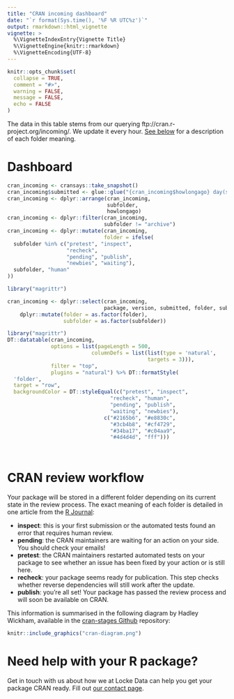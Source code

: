 ```yaml
---
title: "CRAN incoming dashboard"
date: "`r format(Sys.time(), '%F %R UTC%z')`"
output: rmarkdown::html_vignette
vignette: >
  %\VignetteIndexEntry{Vignette Title}
  %\VignetteEngine{knitr::rmarkdown}
  %\VignetteEncoding{UTF-8}
---
```


```r
knitr::opts_chunk$set(
  collapse = TRUE,
  comment = "#>",
  warning = FALSE,
  message = FALSE,
  echo = FALSE
)
```

The data in this table stems from our querying ftp://cran.r-project.org/incoming/.
We update it every hour. [See below](#explanation) for a description of each 
folder meaning.

# Dashboard

```r
cran_incoming <- cransays::take_snapshot()
cran_incoming$submitted <- glue::glue("{cran_incoming$howlongago} day(s) ago")
cran_incoming <- dplyr::arrange(cran_incoming,
                                subfolder,
                                howlongago)
cran_incoming <- dplyr::filter(cran_incoming,
                               subfolder != "archive")
cran_incoming <- dplyr::mutate(cran_incoming,
                               folder = ifelse(
  subfolder %in% c("pretest", "inspect",
                   "recheck",
                   "pending", "publish",
                   "newbies", "waiting"),
  subfolder, "human"
))

library("magrittr")

cran_incoming <- dplyr::select(cran_incoming,
                               package, version, submitted, folder, subfolder) %>%
    dplyr::mutate(folder = as.factor(folder),
                  subfolder = as.factor(subfolder))


```

```r
library("magrittr")
DT::datatable(cran_incoming,
              options = list(pageLength = 500,
                           columnDefs = list(list(type = 'natural', 
                                             targets = 3))),
              filter = "top",
              plugins = "natural") %>% DT::formatStyle(
  'folder',
  target = "row",
  backgroundColor = DT::styleEqual(c("pretest", "inspect",
                                 "recheck", "human",
                                 "pending", "publish",
                                 "waiting", "newbies"), 
                               c("#2165b6", "#e8830c",
                                 "#3cb4b8", "#cf4729",
                                 "#34ba17", "#c04aa9",
                                 "#4d4d4d", "fff")))

  
```


# <a name="explanation"></a>CRAN review workflow

Your package will be stored in a different folder depending on its current state
in the review process. The exact meaning of each folder is detailed in one 
article from the 
[R Journal](https://journal.r-project.org/archive/2018-1/cran.pdf):

- **inspect**: this is your first submission or the automated tests found an 
error that requires human review.
- **pending**: the CRAN maintainers are waiting for an action on your side. You 
should check your emails!
- **pretest**: the CRAN maintainers restarted automated tests on your package to
see whether an issue has been fixed by your action or is still here.
- **recheck**: your package seems ready for publication. This step checks 
whether reverse dependencies will still work after the update.
- **publish**: you're all set! Your package has passed the review process and 
will soon be available on CRAN.

This information is summarised in the following diagram by Hadley Wickham,
available in the [cran-stages Github](https://github.com/edgararuiz/cran-stages)
repository:

```r
knitr::include_graphics("cran-diagram.png")
```

# Need help with your R package?

Get in touch with us about how we at Locke Data can help you get your package CRAN ready. Fill out [our contact page](//itsalocke.com/#contact).
